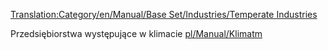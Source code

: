 [[Translation:Category/en/Manual/Base Set/Industries/Temperate Industries]]


Przedsiębiorstwa występujące w klimacie [[pl/Manual/Klimat]]m